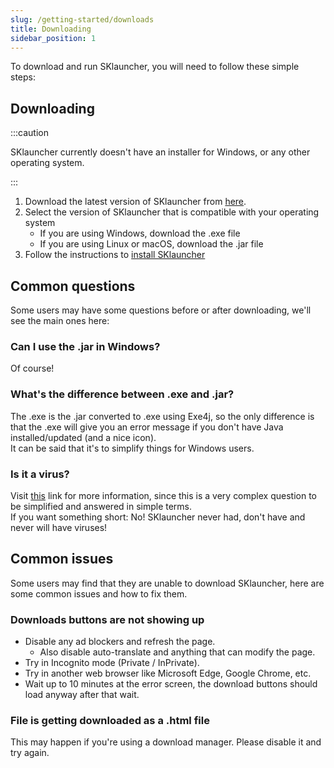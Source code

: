 ```yaml
---
slug: /getting-started/downloads
title: Downloading
sidebar_position: 1
---
```


To download and run SKlauncher, you will need to follow these simple steps:

## Downloading

:::caution

SKlauncher currently doesn't have an installer for Windows, or any other operating system.

:::

1. Download the latest version of SKlauncher from [here](https://skmedix.pl/downloads).
2. Select the version of SKlauncher that is compatible with your operating system
    - If you are using Windows, download the .exe file
    - If you are using Linux or macOS, download the .jar file
3. Follow the instructions to [install SKlauncher](/getting-started/install)

## Common questions
Some users may have some questions before or after downloading, we'll see the main ones here:

### Can I use the .jar in Windows?
Of course!

### What's the difference between .exe and .jar?
The .exe is the .jar converted to .exe using Exe4j, so the only difference is that the .exe will give you an error message if you don't have Java installed/updated (and a nice icon).\
It can be said that it's to simplify things for Windows users.

### Is it a virus?
Visit [this](/virus) link for more information, since this is a very complex question to be simplified and answered in simple terms.\
If you want something short: No! SKlauncher never had, don't have and never will have viruses!

## Common issues
Some users may find that they are unable to download SKlauncher, here are some common issues and how to fix them.

### Downloads buttons are not showing up
- Disable any ad blockers and refresh the page.
    - Also disable auto-translate and anything that can modify the page.
- Try in Incognito mode (Private / InPrivate).
- Try in another web browser like Microsoft Edge, Google Chrome, etc.
- Wait up to 10 minutes at the error screen, the download buttons should load anyway after that wait.

### File is getting downloaded as a .html file
This may happen if you're using a download manager. Please disable it and try again.
